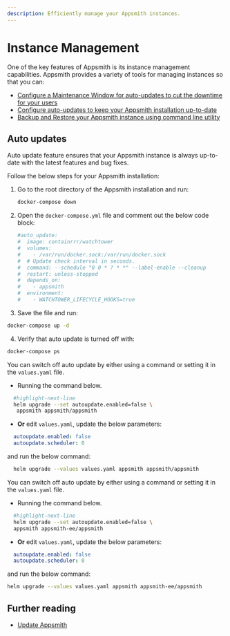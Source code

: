 ```yaml
---
description: Efficiently manage your Appsmith instances.
---
```



# Instance Management
One of the key features of Appsmith is its instance management capabilities. Appsmith provides a variety of tools for managing instances so that you can:

* [Configure a Maintenance Window for auto-updates to cut the downtime for your users](/getting-started/setup/instance-management/maintenance-window)
* [Configure auto-updates to keep your Appsmith installation up-to-date](#auto-updates)
* [Backup and Restore your Appsmith instance using command line utility](/getting-started/setup/instance-management/appsmithctl)

## Auto updates 
Auto update feature ensures that your Appsmith instance is always up-to-date with the latest features and bug fixes. 

Follow the below steps for your Appsmith installation:

<Tabs queryString="current-installation">
  <TabItem label="Docker" value="Docker"> 

1. Go to the root directory of the Appsmith installation and run:

   ```bash
   docker-compose down
   ```

2. Open the `docker-compose.yml` file and comment out the below code block:
   
   ```yaml
   #auto_update:
   #  image: containrrr/watchtower
   #  volumes:
   #    - /var/run/docker.sock:/var/run/docker.sock
   #  # Update check interval in seconds.
   #  command: --schedule "0 0 * ? * *" --label-enable --cleanup
   #  restart: unless-stopped
   #  depends_on:
   #    - appsmith
   #  environment:
   #    - WATCHTOWER_LIFECYCLE_HOOKS=true
   ```

3. Save the file and run:

```bash
docker-compose up -d
```

4. Verify that auto update is turned off with:

```bash
docker-compose ps
```

  </TabItem>

  <TabItem label="Kubernetes" value="Kubernetes">

<Tabs groupId="appsmithEditions" queryString="current-edition">
<TabItem label="Community Edition" value="communityEdition"> 

  You can switch off auto update by either using a command or setting it in the `values.yaml` file.

  * Running the command below.

  ```bash
    #highlight-next-line
    helm upgrade --set autoupdate.enabled=false \
     appsmith appsmith/appsmith
  ```

  * **Or** edit `values.yaml`, update the below parameters:
  ```yaml
    autoupdate.enabled: false
    autoupdate.scheduler: 0
  ```
  and run the below command:
  ```bash
    helm upgrade --values values.yaml appsmith appsmith/appsmith
  ```

</TabItem>
<TabItem label="Business Edition" value="businessEdition"> 

You can switch off auto update by either using a command or setting it in the `values.yaml` file.

  * Running the command below.

  ```bash
    #highlight-next-line
    helm upgrade --set autoupdate.enabled=false \
    appsmith appsmith-ee/appsmith 
  ```

  * **Or** edit `values.yaml`, update the below parameters:
  ```yaml
    autoupdate.enabled: false
    autoupdate.scheduler: 0
  ```
  and run the below command:
  ```bash
  helm upgrade --values values.yaml appsmith appsmith-ee/appsmith
  ```


</TabItem>

</Tabs>

  

</TabItem>

</Tabs>


## Further reading
* [Update Appsmith](/getting-started/setup/instance-management/update-appsmith)
